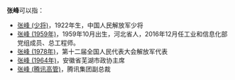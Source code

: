'''张峰'''可以指：
* [[张峰_(少将)|张峰 (少将)]]，1922年生，中国人民解放军少将
* [[张峰_(1959年)|张峰 (1959年)]]，1959年10月出生，河北省人，2016年12月任工业和信息化部党组成员、总工程师。
* [[张峰_(1978年)|张峰 (1978年)]]，第十二届全国人民代表大会解放军代表
* [[张峰_(1964年)|张峰 (1964年)]]，安徽省芜湖市政协主席
* [[张峰_(腾讯高管)|张峰 (腾讯高管)]]，腾讯集团副总裁

{{Disambig|F|Cat=二字张姓人名消歧义}}